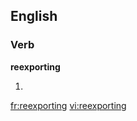 ==English==
===Verb===
'''reexporting'''
# {{present participle of|[[reexport]]}}

[[fr:reexporting]]
[[vi:reexporting]]
